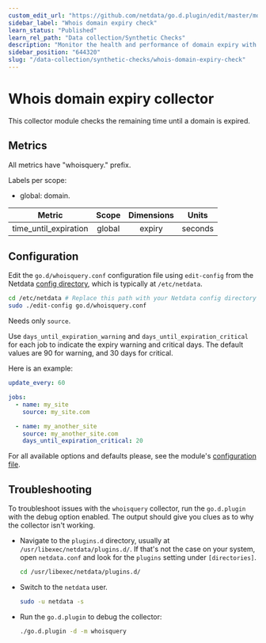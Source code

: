```yaml
---
custom_edit_url: "https://github.com/netdata/go.d.plugin/edit/master/modules/whoisquery/README.md"
sidebar_label: "Whois domain expiry check"
learn_status: "Published"
learn_rel_path: "Data collection/Synthetic Checks"
description: "Monitor the health and performance of domain expiry with zero configuration, per-second metric granularity, and interactive visualizations."
sidebar_position: "644320"
slug: "/data-collection/synthetic-checks/whois-domain-expiry-check"
---
```



# Whois domain expiry collector

This collector module checks the remaining time until a domain is expired.

## Metrics

All metrics have "whoisquery." prefix.

Labels per scope:

- global: domain.

| Metric                | Scope  | Dimensions |  Units  |
|-----------------------|:------:|:----------:|:-------:|
| time_until_expiration | global |   expiry   | seconds |

## Configuration

Edit the `go.d/whoisquery.conf` configuration file using `edit-config` from the
Netdata [config directory](/docs/typical-netdata-agent-configurations/configuration), which is typically at `/etc/netdata`.

```bash
cd /etc/netdata # Replace this path with your Netdata config directory
sudo ./edit-config go.d/whoisquery.conf
```

Needs only `source`.

Use `days_until_expiration_warning` and `days_until_expiration_critical` for each job to indicate the expiry warning and
critical days. The default values are 90 for warning, and 30 days for critical.

Here is an example:

```yaml
update_every: 60

jobs:
  - name: my_site
    source: my_site.com

  - name: my_another_site
    source: my_another_site.com
    days_until_expiration_critical: 20

```

For all available options and defaults please, see the
module's [configuration file](https://github.com/netdata/go.d.plugin/blob/master/config/go.d/whoisquery.conf).

## Troubleshooting

To troubleshoot issues with the `whoisquery` collector, run the `go.d.plugin` with the debug option enabled. The output
should give you clues as to why the collector isn't working.

- Navigate to the `plugins.d` directory, usually at `/usr/libexec/netdata/plugins.d/`. If that's not the case on
  your system, open `netdata.conf` and look for the `plugins` setting under `[directories]`.

  ```bash
  cd /usr/libexec/netdata/plugins.d/
  ```

- Switch to the `netdata` user.

  ```bash
  sudo -u netdata -s
  ```

- Run the `go.d.plugin` to debug the collector:

  ```bash
  ./go.d.plugin -d -m whoisquery
  ```
